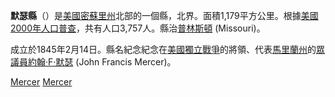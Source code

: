 {{noteTA
|T=zh-hans:默瑟县 (密苏里州);zh-hk:默瑟縣 (密蘇里州);zh-tw:默瑟郡 (密蘇里州);
}}

{{Otheruses|默瑟县|subject=美國密蘇里州的一個縣|other=同名的縣}}
<!--[[File:Map_of_Missouri_highlighting_Mercer_County.svg|250px]]-->
{{Infobox U.S. County|
 |county  = 默瑟縣
 |state = 密蘇里州 
 |en county  = Mercer County
 |en state = Missouri 
 |seal = 
 |map size = 225
 |founded = 
 |seat = [[Princeton,_Missouri|Princeton]] 
 |area = 1,179 [[km²|km²]] (455 [[square_mile|mi²]])
 |area land  = 1,176 km² (454 mi²)
 |area water = 3 km² (1 mi²)
 |area percentage = 0.22% 
 |census yr = 2000
 |pop = 3,757
 |density = 3
 |web = 
|}}
'''默瑟縣'''（{{lang-en|Mercer County}}）是[[美國|美國]][[密蘇里州|密蘇里州]]北部的一個縣，北界。面積1,179平方公里。根據[[美國2000年人口普查|美國2000年人口普查]]，共有人口3,757人。縣治[[普林斯頓_(密蘇里州)|普林斯頓]] (Missouri)。

成立於1845年2月14日。縣名紀念紀念在[[美國獨立戰爭|美國獨立戰爭]]的將領、代表[[馬里蘭州|馬里蘭州]]的[[美國眾議院|眾議員]][[約翰·F·默瑟|約翰·F·默瑟]] (John Francis Mercer)。
{{Missouri-stub}}
[[Category:密蘇里州行政區劃|Mercer]]
[[Category:密蘇里州默瑟郡|Mercer]]